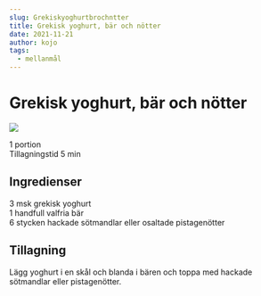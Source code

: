 ```yaml
---
slug: Grekiskyoghurtbrochntter
title: Grekisk yoghurt, bär och nötter
date: 2021-11-21
author: kojo
tags:
  - mellanmål
---
```


# Grekisk yoghurt, bär och nötter

![](../images/7c04e046-bdd3-40f9-aae0-c9c910834ada.jpeg)



1 portion<br/>
Tillagningstid 5 min

 ## Ingredienser

3 msk grekisk yoghurt<br/>
1 handfull valfria bär<br/>
6 stycken hackade sötmandlar eller osaltade pistagenötter 

 ## Tillagning

Lägg yoghurt i en skål och blanda i bären och toppa med hackade sötmandlar eller pistagenötter.

